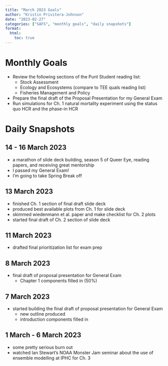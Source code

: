 ```yaml
---
title: "March 2023 Goals"
author: "Kristin Privitera-Johnson"
date: "2023-02-27"
categories: ["SAFS", "monthly goals", "daily snapshots"]
format:
  html:
    toc: true
---
```


# Monthly Goals
- Review the following sections of the Punt Student reading list:
    - Stock Assessment
    - Ecology and Ecosystems (compare to TEE quals reading list)
    - Fisheries Management and Policy
- Prepare the final draft of the Proposal Presentation for my General Exam
- Run simulations for Ch. 1 natural mortality experiment using the status quo HCR and the phase-in HCR

# Daily Snapshots

## 14 - 16 March 2023
- a marathon of slide deck building, season 5 of Queer Eye, reading papers, and receiving great mentorship
- I passed my General Exam! 
- I'm going to take Spring Break off

## 13 March 2023
- finished Ch. 1 section of final draft slide deck
- produced best available plots from Ch. 1 for slide deck
- skimmed wiedenmann et al. paper and make checklist for Ch. 2 plots
- started final draft of Ch. 2 section of slide deck

## 11 March 2023
- drafted final prioritization list for exam prep
  
## 8 March 2023
- final draft of proposal presentation for General Exam
  - Chapter 1 components filled in (50%)

## 7 March 2023
- started building the final draft of proposal presentation for General Exam
  - new outline produced
  - introduction components filled in

## 1 March - 6 March 2023
- some pretty serious burn out
- watched Ian Stewart's NOAA Monster Jam seminar about the use of ensemble modelling at IPHC for Ch. 3